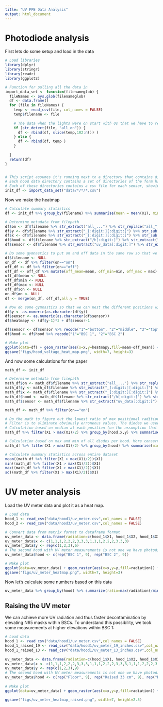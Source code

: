 ```yaml
---
title: "UV PPE Data Analysis"
output: html_document
---
```


# Photodiode analysis

First lets do some setup and load in the data

```r
# Load libraries
library(dplyr)
library(stringr)
library(readr)
library(ggplot2)

# Function for pulling all the data in
import_data_set <- function(filenameglob) {
  fileNames <- Sys.glob(filenameglob)
  df <- data.frame()
  for (file in fileNames) {
    temp <- read_csv(file, col_names = FALSE)
    temp$filename <- file
    
    # The data when the lights were on start with 0s that we have to remove
    if (str_detect(file, "all_on")) {
      df <- rbind(df, slice(temp,102:n()) )  
    } else {
      df <- rbind(df, temp )
    }
    
  }
  return(df)
}


# This script assumes it's running next to a directory that contains directories containing data for each hood
# Each hood data directory contains a set of directories of the form h[hood number]_[x_coordinate][y_coordinate]_all_[on/off, indicating whether UV lights were on or off]
# Each of these directories contains a csv file for each sensor, showing its voltage over a series of time points
init_df <- import_data_set("data/*/*/*.csv")

```

Now we make the heatmap

```r
# Calculate summary statistics
df <- init_df %>% group_by(filename) %>% summarise(mean = mean(X1), min=min(X1), max=max(X1))

# Determine metadata from filepath
df$on <- df$filename %>% str_extract("all_...") %>% str_replace("all_", "") %>% str_replace("/","")
df$y <- df$filename %>% str_extract("_[:digit:][:digit:]") %>% str_sub(3,3)
df$x <- df$filename %>% str_extract("_[:digit:][:digit:]") %>% str_sub(2,2)
df$hood <- df$filename %>% str_extract("/h[:digit:]") %>% str_extract("[:digit:]")
df$sensor <- df$filename %>% str_extract("uv_data[:digit:]") %>% str_extract("[:digit:]")

# Do some gymnastics to put on and off data in the same row so that we can easily subtract out the off data (since we assume that's the baseline voltage that is not due to the UV lights)
df$filename <- NULL
on_df <- df %>% filter(on=="on")
off_df <- df %>% filter(on=="off")
off_df <- off_df %>% mutate(off_mean=mean, off_min=min, off_max = max)
off_df$mean <- NULL
off_df$min <- NULL
off_df$max <- NULL
off_df$on <- NULL
on_df$on <- NULL
df <- merge(on_df, off_df,all.y = TRUE)

# Now do some gymnastics so that we can nest the different positions within the heatmap
df$y <- as.numeric(as.character(df$y))
df$sensor <- as.numeric(as.character(df$sensor))
df$heatmapy <- (df$y-1)*3 + df$sensor-1

df$sensor <- df$sensor %>% recode("1"="bottom", "2"="middle", "3"="top")
df$hood <- df$hood %>% recode("1"="BSC 1", "2"="BSC 2")

# Make plot
ggplot(data=df) + geom_raster(aes(x=x,y=heatmapy,fill=mean-off_mean)) + theme_classic() + scale_fill_continuous("Mean voltage", type = "viridis")  + geom_vline(xintercept = 1.5) + geom_vline(xintercept = 2.5) + geom_hline(yintercept = 5.48) + geom_hline(yintercept = 2.48)  + facet_wrap(~hood) + theme(axis.title = element_blank(), axis.text = element_blank(), axis.ticks = element_blank(), axis.line = element_blank())
ggsave("figs/hood_voltage_heat_map.png", width=7, height=3)
```

And now some calculations for the paper

```r

math_df <- init_df 

# Determine metadata from filepath
math_df$on <- math_df$filename %>% str_extract("all_...") %>% str_replace("all_", "") %>% str_replace("/","")
math_df$y <- math_df$filename %>% str_extract("_[:digit:][:digit:]") %>% str_sub(3,3)
math_df$x <- math_df$filename %>% str_extract("_[:digit:][:digit:]") %>% str_sub(2,2)
math_df$hood <- math_df$filename %>% str_extract("/h[:digit:]") %>% str_extract("[:digit:]")
math_df$sensor <- math_df$filename %>% str_extract("uv_data[:digit:]") %>% str_extract("[:digit:]")

math_df <- math_df %>% filter(on=="on")

# Do the math to figure out the lowest ratio of max positional radition to lowest.
# Filter is to eliminate obviously erroneous values. The diodes we used were a little flakey.
# Calculation based on median at each position (on the assumption that some diodes are probably flakey)
math_df %>% filter(X1 > max(X1)/2) %>% group_by(hood,x,y) %>% summarise(median=median(X1)) %>% group_by(hood) %>% summarise(max(median)/min(median))

# Calculation based on max and min of all diodes per hood. More conservative.
math_df %>% filter(X1 > max(X1)/2) %>% group_by(hood) %>% summarise(min=min(X1), max=max(X1), ratio=max(X1)/min(X1))

# Calculate summary statistics across entire dataset
mean((math_df %>% filter(X1 > max(X1)/2))$X1)
min((math_df %>% filter(X1 > max(X1)/2))$X1)
max((math_df %>% filter(X1 > max(X1)/2))$X1)
sd((math_df %>% filter(X1 > max(X1)/2))$X1)
```

# UV meter analysis

Load the UV meter data and plot it as a heat map.

```r
# Load data
hood_1 <- read_csv("data/hood1/uv_meter.csv",col_names = FALSE)
hood_2 <- read_csv("data/hood3/uv_meter.csv",col_names = FALSE)

# Convert data from matrix format to dataframe format
uv_meter_data <- data.frame(radiation=c(hood_1$X1, hood_1$X2, hood_1$X3, hood_2$X1, hood_2$X2, hood_2$X3))
uv_meter_data$x <- c(1,1,1,2,2,2,3,3,3,1,1,1,2,2,2,3,3,3)
uv_meter_data$y <- rep(c(1,2,3),6)
# The second hood with UV meter measurements is not one we have photodiode measurments for 
uv_meter_data$hood <- c(rep("BSC 1", 9), rep("BSC 2", 9))

# Make plot
ggplot(data=uv_meter_data) + geom_raster(aes(x=x,y=y,fill=radiation)) + theme_classic() + scale_fill_continuous(expression(atop("UV radiation",~(paste(mu,W)/cm^2))), type = "viridis")  + facet_wrap(~hood) + theme(axis.title = element_blank(), axis.text = element_blank(), axis.ticks = element_blank(), axis.line = element_blank()) + geom_text(aes(x=x,y=y,label=radiation), color="black")
ggsave("figs/uv_meter_heatmap.png", width=7, height=3)
```

Now let's calculate some numbers based on this data

```r
uv_meter_data %>% group_by(hood) %>% summarize(ratio=max(radiation)/min(radiation), min=min(radiation))
```

## Raising the UV meter

We can achieve more UV radiation and thus faster decontamination by elevating N95 masks within BSCs. To understand this possibility, we took some measurements at higher elevations within BSC 1:

```r
# Load data
hood_1 <- read_csv("data/hood1/uv_meter.csv",col_names = FALSE)
hood_1_raised_19 <- read_csv("data/hood1/uv_meter_19_inches.csv",col_names = FALSE)
hood_1_raised_13 <- read_csv("data/hood1/uv_meter_13_inches.csv",col_names = FALSE)
  
uv_meter_data <- data.frame(radiation=c(hood_1$X1, hood_1$X2, hood_1$X3, hood_1_raised_13$X1, hood_1_raised_13$X2, hood_1_raised_13$X3, hood_1_raised_19$X1, hood_1_raised_19$X2, hood_1_raised_19$X3))
uv_meter_data$x <- c(1,1,1,2,2,2,3,3,3,1,1,1,2,2,2,3,3,3,1,1,1,2,2,2,3,3,3)
uv_meter_data$y <- rep(c(1,2,3),9)
# The second hood with UV meter measurements is not one we have photodiode measurments for 
uv_meter_data$hood <- c(rep("Floor", 9), rep("Raised 33 cm", 9), rep("Raised 48 cm", 9))
  
# Make plot
ggplot(data=uv_meter_data) + geom_raster(aes(x=x,y=y,fill=radiation)) + theme_classic() + scale_fill_continuous(expression(atop("UV radiation",~(paste(mu,W)/cm^2))), type = "viridis")  + facet_wrap(~hood) + theme(axis.title = element_blank(), axis.text = element_blank(), axis.ticks = element_blank(), axis.line = element_blank()) + geom_text(aes(x=x,y=y,label=radiation), color="black")

ggsave("figs/uv_meter_heatmap_raised.png", width=7, height=2.5)
```